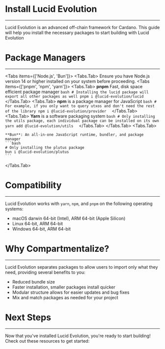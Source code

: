 
# Install Lucid Evolution

---

Lucid Evolution is an advanced off-chain framework for Cardano. This guide will help you install the necessary packages to start building with Lucid Evolution

<div style={{ marginBottom: "6rem" }}></div>

# Package Managers

---

<Tabs items={['Node.js', 'Bun']}>
  <Tabs.Tab>
  <Callout type="info">
  Ensure you have Node.js version 14 or higher installed on your system before proceeding.
  </Callout>
    <Tabs items={['pnpm', 'npm', 'yarn']}>
      <Tabs.Tab>
        **pnpm** Fast, disk space efficient package manager
        ```bash
        # Installing the lucid package will export all other packages as well
        pnpm i @lucid-evolution/lucid 
        ```
      </Tabs.Tab>
      <Tabs.Tab>
        **npm** is a package manager for JavaScript
        ```bash
        # For example, if you only want to query utxos and don't need the rest of the library
        npm i @lucid-evolution/provider 
        ```
      </Tabs.Tab>
      <Tabs.Tab>
        **Yarn** is a software packaging system
        ```bash
        # Only installing the utils package, each individual package can be installed on its own
        yarn add @lucid-evolution/utils 
        ```
      </Tabs.Tab>
    </Tabs>
  </Tabs.Tab>
  <Tabs.Tab>

    **Bun**: An all-in-one JavaScript runtime, bundler, and package manager
    ```bash
    # Only installing the plutus package
    bun i @lucid-evolution/plutus
    ```

  </Tabs.Tab>
</Tabs>

<div style={{ marginBottom: "6rem" }}></div>

# Compatibility

---

Lucid Evolution works with `yarn`, `npm`, and `pnpm` on the following operating systems:

- macOS darwin 64-bit (Intel), ARM 64-bit (Apple Silicon)
- Linux 64-bit, ARM 64-bit
- Windows 64-bit, ARM 64-bit

<div style={{ marginBottom: "6rem" }}></div>

# Why Compartmentalize?

---

Lucid Evolution separates packages to allow users to import only what they need, providing several benefits to you:

- Reduced bundle size
- Faster installation, smaller packages install quicker
- Modular structure allows for easier updates and bug fixes
- Mix and match packages as needed for your project

<FileTree>
  <FileTree.Folder name="lucid-evolution" defaultOpen>
    <FileTree.Folder name="packages" defaultOpen>
      <FileTree.File name="lucid-evolution/lucid ⇀      Main package for Lucid Evolution" />
      <FileTree.File name="lucid-evolution/bip39 ⇀      Package for BIP-39 mnemonic code" />
      <FileTree.File name="lucid-evolution/core-types ⇀ Core types used across Lucid Evolution packages" />
      <FileTree.File name="lucid-evolution/core-utils ⇀ Core utilities used across Lucid Evolution packages" />
      <FileTree.File name="lucid-evolution/crc8 ⇀       Package for CRC8 calculation" />
      <FileTree.File name="lucid-evolution/plutus ⇀     Package for Plutus integration" />
      <FileTree.File name="lucid-evolution/provider ⇀   Package for providing data " />
      <FileTree.File name="lucid-evolution/sign_data ⇀  Package for signing data" />
      <FileTree.File name="lucid-evolution/utils ⇀      Utility functions for Lucid Evolution" />
      <FileTree.File name="lucid-evolution/wallet ⇀     Wallet package for Lucid Evolution" />
    </FileTree.Folder>
  </FileTree.Folder>
</FileTree>

<div style={{ marginBottom: "6rem" }}></div>

# Next Steps

---

Now that you've installed Lucid Evolution, you're ready to start building! Check out these resources to get started:

<Cards>
  <Cards.Card icon="🚀" title=" Quickstart Guide" href="/" />
  <Cards.Card
    icon="📘"
    title=" API Documentation"
    href="/documentation/core-concepts/instantiate-evolution"
  />
  <Cards.Card
    icon="💡"
    title=" Example Projects"
    href="/documentation/examples/hello-world"
  />
</Cards>
